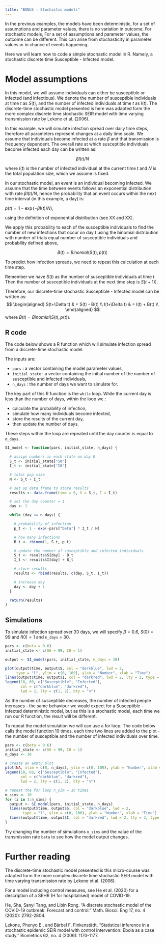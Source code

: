 ```yaml
---
title: "BONUS : Stochastic models"
---
```


In the previous examples, the models have been deterministic, for a set of assumptions and parameter values, there is no variation in outcome. For stochastic models, For a set of assumptions and parameter values, the outcome can be different. This can arise from stochasticity in parameter values or in chance of events happening.

Here we will learn how to code a simple stochastic model in R. Namely, a stochastic discrete time Susceptible - Infected model. 

# Model assumptions

In this model, we will assume individuals can either be susceptible or infected (and infectious). We denote the number of susceptible individuals at time $t$ as $S(t)$, and the number of infected individuals at time $t$ as $I(t)$. The discrete-time stochastic model presented is here was adapted form the more complex discrete time stochastic SEIR model with time varying transmission rate by Lekone et al. (2006).

In this example, we will simulate infection spread over daily time steps, therefore all parameters represent changes at a daily time scale. We assume that individuals become infected at a rate $\beta$ and that transmission is frequency dependent. The overall rate at which susceptible individuals become infected each day can be written as:

$$\beta I(t)/N$$


where $I(t)$ is the number of infected individual at the current time $t$ and $N$ is the total population size, which we assume is fixed.

In our stochastic model, an event is an individual becoming infected. We assume that the time between events follows an exponential distribution with rate $\beta I(t)/N$, hence the probability that an event occurs within the next time interval (in this example, a day) is:

$p(t)= 1 - \exp(-\beta I(t)/N)$,

using the definition of exponential distribution (see XX and XX).

We apply this probability to each of the susceptible individuals to find the number of new infections that occur on day $t$ using the binomial distribution with number of trials equal number of susceptible individuals and probability defined above,

$$B(t)= Binomial(S(t),p(t)) $$

To predict how infection spreads, we need to repeat this calculation at each time step. 

Remember we have $S(t)$ as the number of susceptible individuals at time $t$. Then the number of susceptible individuals at the next time step is $S(t+1)$).

Therefore, our discrete-time stochastic Susceptible - Infected model can be written as:
$$
\begin{aligned}
S(t+\Delta t) & = S(t) - B(t) \\
I(t+\Delta t) & = I(t) + B(t) \\
\end{aligned}
$$
where $B(t)= Binomial(S(t),p(t))$.

## R code

The code below shows a R function which will simulate infection spread from a discrete-time stochastic model. 

The inputs are:

+ `pars` : a vector containing the model parameter values,
+ `initial_state` : a vector containing the initial number of the number of susceptible and infected individuals,
+ `n_days` : the number of days we want to simulate for.

The key part of this R function is the `while` loop. While the current day is less than the number of days, within the loop we :

+ calculate the probability of infection,
+ simulate how many individuals become infected,
+ store the results of the current day,
+ then update the number of days.

These steps within the loop are repeated until the day counter is equal to `n_days`.

```r
SI_model <- function(pars, initial_state, n_days) {

  # assign numbers in each state on day 0
  S_t <- initial_state["S0"]
  I_t <- initial_state["I0"]

  # total pop size
  N <- S_t + I_t

  # set up data frame to store results
  results <- data.frame(time = 0, S = S_t, I = I_t)

  # set the day counter = 1
  day <- 1

  while (day <= n_days) {

    # probability of infection
    p_t <- 1 - exp(-pars["beta"] * I_t / N)

    # how many infections
    B_t <- rbinom(1, S_t, p_t)

    # update the number of susceptible and infected individuals
    S_t <- results$S[day] - B_t
    I_t <- results$I[day] + B_t

    # store results
    results <- rbind(results, c(day, S_t, I_t))

    # increase day
    day <- day + 1
  }

  return(results)
}
```

## Simulations

To simulate infection spread over 30 days, we will specify $\beta = 0.6$, $S(0)=99$ and $I(0)=1$ and `n_days` = 30. 

```r
pars <- c(beta = 0.6)
initial_state <- c(S0 = 99, I0 = 1)

output <- SI_model(pars, initial_state, n_days = 30)

plot(output$time, output$S, col = "darkblue", lwd = 2,
     type = "l", ylim = c(0, 100), ylab = "Number", xlab = "Time")
lines(output$time, output$I, col = "darkred", lwd = 2, lty = 2, type = "l")
legend(18, 60, c("Susceptible", "Infected"),
       col = c("darkblue", "darkred"),
       lwd = 2, lty = c(1, 2), bty = "n")
```

As the number of susceptible decreases, the number of infected people increases - the same behaviour we would expect for a Susceptible - Infected deterministic model, but as this is a stochastic model, each time we run our R function, the result will be different.

To repeat the model simulation we will can use a for loop. The code below calls the model function 10 times, each time two lines are added to the plot - the number of susceptible and the number of infected individuals over time.

```r
pars <- c(beta = 0.6)
initial_state <- c(S0 = 99, I0 = 1)
n_days <- 30

# create an empty plot
plot(NA, xlim = c(0, n_days), ylim = c(0, 100), ylab = "Number", xlab = "Time")
legend(18, 60, c("Susceptible", "Infected"),
       col = c("darkblue", "darkred"),
       lwd = 2, lty = c(1, 2), bty = "n")

# repeat the for loop n_sim = 10 times
n_sims <- 10
for (i in 1:n_sims) {
  output <- SI_model(pars, initial_state, n_days)
  lines(output$time, output$S, col = "darkblue", lwd = 2,
        type = "l", ylim = c(0, 100), ylab = "Number", xlab = "Time")
  lines(output$time, output$I, col = "darkred", lwd = 2, lty = 2, type = "l")
}

```

Try changing the number of simulations `n_sims` and the value of the transmission rate `beta` to see how the model output changes. 


# Further reading

The discrete-time stochastic model presented is this micro-course was adapted form the more complex discrete time stochastic SEIR model with time varying transmission rate by Lekone et al. (2006).

For a model including control measures, see He et al. (2020) for a description of a SEHR (H for hospitalised) model of COVID-19. 

He, Sha, Sanyi Tang, and Libin Rong. "A discrete stochastic model of the COVID-19 outbreak: Forecast and control." Math. Biosci. Eng 17, no. 4 (2020): 2792-2804.

Lekone, Phenyo E., and Bärbel F. Finkenstädt. "Statistical inference in a stochastic epidemic SEIR model with control intervention: Ebola as a case study." Biometrics 62, no. 4 (2006): 1170-1177.